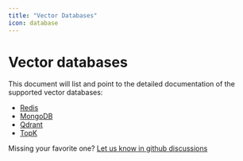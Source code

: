 ```yaml
---
title: "Vector Databases"
icon: database
---
```


# Vector databases

This document will list and point to the detailed documentation of the supported vector databases:

- [Redis](redis.md)
- [MongoDB](mongodb.md)
- [Qdrant](qdrant.md)
- [TopK](topk.md)

Missing your favorite one? [Let us know in github discussions](https://github.com/superlinked/superlinked/discussions/41)
